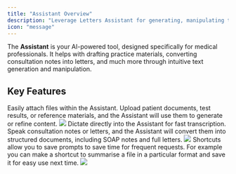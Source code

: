 ```yaml
---
title: "Assistant Overview"
description: "Leverage Letters Assistant for generating, manipulating text, and medical documentation"
icon: "message"
---
```


The **Assistant** is your AI-powered tool, designed specifically for medical professionals. It helps with drafting practice materials, converting consultation notes into letters, and much more through intuitive text generation and manipulation.

## Key Features

<Card title="Attachments" icon="paperclip">
  Easily attach files within the Assistant. Upload patient documents, test results, or reference materials, and the Assistant will use them to generate or refine content.

  <Frame>
    <img src="/images/chatattach.jpg" />
  </Frame>
</Card>

<Card title="Dictation" icon="microphone">
  Dictate directly into the Assistant for fast transcription. Speak consultation notes or letters, and the Assistant will convert them into structured documents, including SOAP notes and full letters.

  <Frame>
    <img src="/images/chatrecord.jpg" />
  </Frame>
</Card>

<Card title="Shortcuts" icon="wand-magic-sparkles">
  Shortcuts allow you to save prompts to save time for frequent requests. For example you can make a shortcut to summarise a file in a particular format and save it for easy use next time.

  <Frame>
    <img src="/images/shortcuts.jpg" />
  </Frame>
</Card>